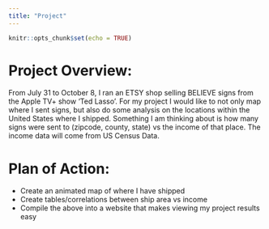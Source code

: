 ```yaml
---
title: "Project"
---
```


```r
knitr::opts_chunk$set(echo = TRUE)
```

# Project Overview:
From July 31 to October 8, I ran an ETSY shop selling BELIEVE signs from the Apple TV+ show 'Ted Lasso'. For my project I would like to not only map where I sent signs, but also do some analysis on the locations within the United States where I shipped. Something I am thinking about is how many signs were sent to (zipcode, county, state) vs the income of that place. The income data will come from US Census Data.

# Plan of Action:
- Create an animated map of where I have shipped
- Create tables/correlations between ship area vs income
- Compile the above into a website that makes viewing my project results easy


